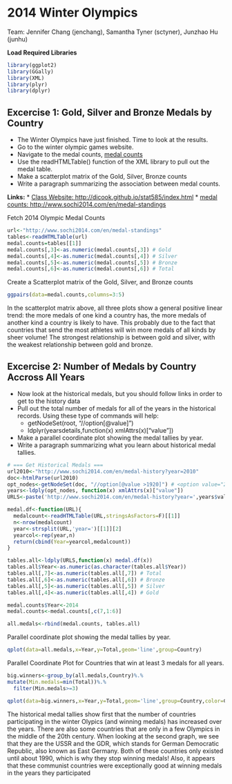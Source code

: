2014 Winter Olympics 
========================================================
Team: Jennifer Chang (jenchang), Samantha Tyner (sctyner), Junzhao Hu (junhu)

**Load Required Libraries**
```r
library(ggplot2)
library(GGally)
library(XML)
library(plyr)
library(dplyr)
```

Excercise 1: Gold, Silver and Bronze Medals by Country
-----------
* The Winter Olympics have just finished.  Time to look at the results.
* Go to the winter olympic games website.
* Navigate to the medal counts, [medal counts](http://www.sochi2014.com/en/medal-standings)
* Use the readHTMLTable() function of the XML library to pull out the medal table.
* Make a scatterplot matrix of the Gold, Silver, Bronze counts
* Write a paragraph summarizing the association between medal counts.

**Links:**
* [Class Website: http://dicook.github.io/stat585/index.html](http://dicook.github.io/stat585/index.html)
* [medal counts: http://www.sochi2014.com/en/medal-standings](http://www.sochi2014.com/en/medal-standings)


Fetch 2014 Olympic Medal Counts
```r
url<-"http://www.sochi2014.com/en/medal-standings"
tables<-readHTMLTable(url)
medal.counts=tables[[1]]
medal.counts[,3]<-as.numeric(medal.counts[,3]) # Gold
medal.counts[,4]<-as.numeric(medal.counts[,4]) # Silver
medal.counts[,5]<-as.numeric(medal.counts[,5]) # Bronze
medal.counts[,6]<-as.numeric(medal.counts[,6]) # Total
```
Create a Scatterplot matrix of the Gold, Silver, and Bronze counts
```r
ggpairs(data=medal.counts,columns=3:5)
```

In the scatterplot matrix above, all three plots show a general positive linear trend: the more medals of one kind a country has, the more medals of another kind a country is likely to have.  This probably due to the fact that countries that send the most athletes will win more medals of all kinds by sheer volume! The strongest relationship is between gold and silver, with the weakest relationship between gold and bronze.

Excercise 2: Number of Medals by Country Accross All Years
-----------
* Now look at the historical medals, but you should follow links in order to get to the history data
* Pull out the total number of medals for all of the years in the historical records.  Using these type of commands will help:
  * getNodeSet(root, "//option[@value]")
  * ldplyr(yearsdetails,function(x) xmlAttrs(x)["value"])
* Make a parallel coordinate plot showing the medal tallies by year.
* Write a paragraph summarizing what you learn about historical medal tallies.

```r
# === Get Historical Medals ===
url2010<-"http://www.sochi2014.com/en/medal-history?year=2010"
doc<-htmlParse(url2010)
opt_nodes<-getNodeSet(doc, "//option[@value >1920]") # <option value="2010" > Vancouver 2010</option>
years<-ldply(opt_nodes, function(x) xmlAttrs(x)["value"])
URLS<-paste('http://www.sochi2014.com/en/medal-history?year=',years$value,sep='')

medal.df<-function(URL){
  medalcount<-readHTMLTable(URL,stringsAsFactors=F)[[1]]
  n<-nrow(medalcount)
  year<-strsplit(URL,'year=')[[1]][2]
  yearcol<-rep(year,n)
  return(cbind(Year=yearcol,medalcount))
}

tables.all<-ldply(URLS,function(x) medal.df(x))
tables.all$Year<-as.numeric(as.character(tables.all$Year))
tables.all[,7]<-as.numeric(tables.all[,7]) # Total
tables.all[,6]<-as.numeric(tables.all[,6]) # Bronze
tables.all[,5]<-as.numeric(tables.all[,5]) # Silver
tables.all[,4]<-as.numeric(tables.all[,4]) # Gold

medal.counts$Year<-2014
medal.counts<-medal.counts[,c(7,1:6)]

all.medals<-rbind(medal.counts, tables.all)
```
Parallel coordinate plot showing the medal tallies by year.
```r
qplot(data=all.medals,x=Year,y=Total,geom='line',group=Country)
```

Parallel Coordinate Plot for Countries that win at least 3 medals for all years.
```r
big.winners<-group_by(all.medals,Country)%.%
mutate(Min.medals=min(Total))%.%
  filter(Min.medals>=3)

qplot(data=big.winners,x=Year,y=Total,geom='line',group=Country,color=Country)
```
The historical medal tallies show first that the number of countries participating in the winter Olypics (and winning medals) has increased over the years.  There are also some countries that are only in a few Olympics in the middle of the 20th century.  When looking at the second graph, we see that they are the USSR and the GDR, which stands for German Democratic Republic, also known as East Germany. Both of these countries only existed until about 1990, which is why they stop winning medals! Also, it appears that these communist countries were exceptionally good at winning medals in the years they participated 

<!-- Commentted out anything after this ================
Samantha Tyner
//```{r fig.width=7, fig.height=6}
# place code here
library(ggplot2)
library(XML)
# === Fetch 2014 Olympic Medal Counts ===
url2014<-"http://www.sochi2014.com/en/medal-standings"
tables<-readHTMLTable(url2014,stringsAsFactors=F)
class(tables) # returns a list
medal.counts=tables[[1]]
head(metal.counts)
medal.counts[,3]<-as.numeric(medal.counts[,3])
medal.counts[,4]<-as.numeric(medal.counts[,4])
medal.counts[,5]<-as.numeric(medal.counts[,5])
# === Scatterplot matrix of the Gold, Silver, and Bronze counts like example? ===
#install.packages('GGally')
library(GGally)
ggpairs(data=medal.counts,columns=3:5)
# will need to write a paragraph summarizing the association between metal counts
#stuff




# === Get Historical Medals ===
# hmm actually http://www.sochi2014.com/en/medal-history?year=2010 is this year
year<-seq(from=1924, to=2010, by=4) #drat, this doesn't work, because some of the years are missing on the website... Oh well.

url2010<-"http://www.sochi2014.com/en/medal-history?year=2010"
doc<-htmlParse(url2010)
root<-xmlRoot(doc)
length(xmlChildren(root))
xmlName(xmlChildren(root)[[2]])
length(xmlChildren(xmlChildren(root)[[2]]))

s<-getNodeSet(doc, "//option[@value >1920]")

# looked at the html file
# <select name="year" size=10>
# <option value="2010" > Vancouver 2010</option>

#http://www.sochi2014.com/en/medal-history?year=2006&sport=all

years<-ldply(s, function(x) xmlAttrs(x)["value"])

#strsplit('http://www.sochi2014.com/en/medal-history?year=2006','year=')[[1]][2]
URLS<-paste('http://www.sochi2014.com/en/medal-history?year=',years$value,sep='')

medal.df<-function(URL){
  medalcount<-readHTMLTable(URL,stringsAsFactors=F)[[1]]
  n<-nrow(medalcount)
  year<-strsplit(URL,'year=')[[1]][2]
  yearcol<-rep(year,n)
  return(cbind(Year=yearcol,medalcount))
}

tables.all<-ldply(URLS,function(x) medal.df(x))
tables.all$Year<-as.numeric(as.character(tables.all$Year))
tables.all[,7]<-as.numeric(tables.all[,7])
tables.all[,6]<-as.numeric(tables.all[,6])
tables.all[,5]<-as.numeric(tables.all[,5])
tables.all[,4]<-as.numeric(tables.all[,4])

medal.counts$Year<-2014
medal.counts$Total<-as.numeric(medal.counts$Total)
medal.counts<-medal.counts[,c(7,1:6)]

all.medals<-rbind(medal.counts, tables.all)

qplot(data=all.medals,x=Year,y=Total,geom='line',group=Country)

library(dplyr)
big.winners<-group_by(all.medals,Country)%.%
mutate(Min.medals=min(Total))%.%
  filter(Min.medals>=3)

qplot(data=big.winners,x=Year,y=Total,geom='line',group=Country,color=Country)
```

Junzhao Hu
//```{r fig.width=7, fig.height=6}
# place code here
x<-c(1:10)
```

 -->
